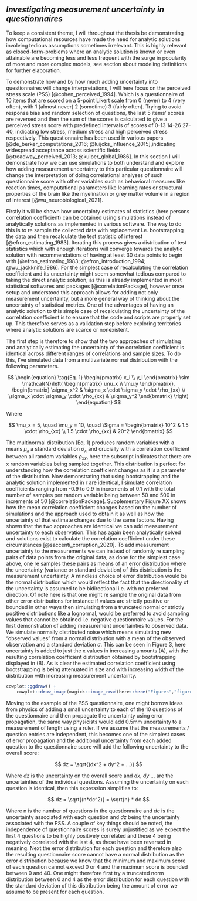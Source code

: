 ## *Investigating measurement uncertainty in questionnaires*

To keep a consistent theme, I will throughout the thesis be demonstrating how computational resources have made the need for analytic solutions involving tedious assumptions sometimes irrelevant. This is highly relevant as closed-form-problems where an analytic solution is known or even attainable are becoming less and less frequent with the surge in popularity of more and more complex models, see section about modeling definitions for further elaboration.

To demonstrate how and by how much adding uncertainty into questionnaires will change interpretations, I will here focus on the perceived stress scale (PSS) [@cohen_perceived_1994]. Which is a questionnaire of 10 items that are scored on a 5-point Likert scale from 0 (never) to 4 (very often), with 1 (almost never) 2 (sometime) 3 (fairly often). Trying to avoid response bias and random selection of questions, the last 5 items' scores are reversed and then the sum of the scores is calculated to give a perceived stress score with predefined intervals of scores of 0-13 14-26 27-40, indicating low stress, medium stress and high perceived stress respectively. This questionnaire has been used in various papers [@de_berker_computations_2016; @luijcks_influence_2015],indicating widespread acceptance across scientific fields [@treadway_perceived_2013; @kuiper_global_1986]. In this section I will demonstrate how we can use simulations to both understand and explore how adding measurement uncertainty to this particular questionnaire will change the interpretation of doing correlational analyses of such questionnaire score with other variables such as behavioral measures like reaction times, computational parameters like learning rates or structural properties of the brain like the myelination or grey matter volume in a region of interest [@wu_neurobiological_2021].

Firstly it will be shown how uncertainty estimates of statistics (here persons correlation coefficient) can be obtained using simulations instead of analytically solutions as implemented in various software. The way to do this is to re sample the collected data with replacement i.e. bootstrapping the data and then recalculate the test statistic of interest [@efron_estimating_1983]. Iterating this process gives a distribution of test statistics which with enough iterations will converge towards the analytic solution with recommendations of having at least 30 data points to begin with [@efron_estimating_1983; @efron_introduction_1994; @wu_jackknife_1986]. For the simplest case of recalculating the correlation coefficient and its uncertainty might seem somewhat tedious compared to taking the direct analytic solution, as this is already implemented in most statistical softwares and packages [@correlationPackage], however once setup and understood this approach allows for adding not only measurement uncertainty, but a more general way of thinking about the uncertainty of statistical metrics. One of the advantages of having an analytic solution to this simple case of recalculating the uncertainty of the correlation coefficient is to ensure that the code and scripts are properly set up. This therefore serves as a validation step before exploring territories where analytic solutions are scarce or nonexistent.

The first step is therefore to show that the two approaches of simulating and analytically estimating the uncertainty of the correlation coefficient is identical across different ranges of correlations and sample sizes. To do this, I've simulated data from a multivariate normal distribution with the following parameters.

$$
\begin{equation} 
  \tag{Eq. 1}
  \begin{pmatrix}
  x_i \\
  y_i 
  \end{pmatrix} \sim \mathcal{N}\left(
  \begin{pmatrix}
  \mu_x \\
  \mu_y 
  \end{pmatrix}, \begin{bmatrix}
  \sigma_x^2 & \sigma_x \cdot \sigma_y \cdot \rho_{xx} \\
  \sigma_x \cdot \sigma_y \cdot \rho_{xx} & \sigma_y^2 
  \end{bmatrix} 
  \right)
\end{equation} 
$$

Where

$$
\mu_x = 5, \quad \mu_y = 10, \quad \Sigma = \begin{bmatrix}
10^2 & 1.5 \cdot \rho_{xx} \\
1.5 \cdot \rho_{xx} & 20^2 
\end{bmatrix}
$$

The multinormal distribution (Eq. 1) produces random variables with a means $μ_x$ a standard deviation $σ_x$ and crucially with a correlation coefficient between all random variables $ρ_{xx}$, here the subscript indicates that there are x random variables being sampled together. This distribution is perfect for understanding how the correlation coefficient changes as it is a parameter of the distribution. Now demonstrating that using bootstrapping and the analytic solution implemented in r are identical, I simulate correlation coefficients ranging from -0.9 to 0.9 in increments of 0.1 with the total number of samples per random variable being between 50 and 500 in increments of 50 [@correlationPackage]. Supplementary Figure XX shows how the mean correlation coefficient changes based on the number of simulations and the approach used to obtain it as well as how the uncertainty of that estimate changes due to the same factors. 
Having shown that the two approaches are identical we can add measurement uncertainty to each observation. This has again been analytically solved and solutions exist to calculate the correlation coefficient under these circumstances [@saccenti_corruption_2020]. To add measurement uncertainty to the measurements we can instead of randomly re sampling pairs of data points from the original data, as done for the simplest case above, one re samples these pairs as means of an error distribution where the uncertainty (variance or standard deviation) of this distribution is the measurement uncertainty. A mindless choice of error distribution would be the normal distribution which would reflect the fact that the directionality of the uncertainty is assumed to be bidirectional i.e. with no preferred direction. Of note here is that one might re sample the original data from other error distributions for instance if values are strictly positive or bounded in other ways then simulating from a truncated normal or strictly positive distributions like a lognormal, would be preferred to avoid sampling values that cannot be obtained i.e. negative questionnaire values. 
For the first demonstration of adding measurement uncertainties to observed data. We simulate normally distributed noise which means simulating new "observed values" from a normal distribution with a mean of the observed observation and a standard deviation $\sigma$. This can be seen in Figure 3, here uncertainty is added to just the x values in increasing amounts (A), with the resulting correlation coefficient distribution obtained by bootstrapping displayed in (B). As is clear the estimated correlation coefficient using bootstrapping is being attenuated in size and with increasing width of the distribution with increasing measurement uncertainty.

```r
cowplot::ggdraw() +
    cowplot::draw_image(magick::image_read(here::here("Figures","figure_3_measurement_uncertainty.png")), scale = 1)
```

Moving to the example of the PSS questionnaire, one might borrow ideas from physics of adding a small uncertainty to each of the 10 questions of the questionnaire and then propagate the uncertainty using error propagation, the same way physicists would add 0.5mm uncertainty to a measurement of length using a ruler. If we assume that the measurements / question entries are independent, this becomes one of the simplest cases of error propagation and the additional uncertainty from each added question to the questionnaire score will add the following uncertainty to the overall score:

$$
dz = \sqrt{(dx^2 + dy^2 + ...)}
$$ 

Where $dz$ is the uncertainty on the overall score and $dx$, $dy$ ... are the uncertainties of the individual questions. Assuming the uncertainty on each question is identical, then this expression simplifies to: 

$$
dz = \sqrt{(n*dc^2)} = \sqrt{n} * dc
$$ 

Where n is the number of questions in the questionnaire and $dc$ is the uncertainty associated with each question and $dz$ being the uncertainty associated with the PSS. A couple of key things should be noted, the independence of questionnaire scores is surely unjustified as we expect the first 4 questions to be highly positively correlated and these 4 being negatively correlated with the last 4, as these have been reversed in meaning. Next the error distribution for each question and therefore also the resulting questionnaire score cannot have a normal distribution as the error distribution because we know that the minimum and maximum score of each question cannot exceed 0 or 4 and the maximum score is bounded between 0 and 40. One might therefore first try a truncated norm distribution between 0 and 4 as the error distribution for each question with the standard deviation of this distribution being the amount of error we assume to be present for each question.
